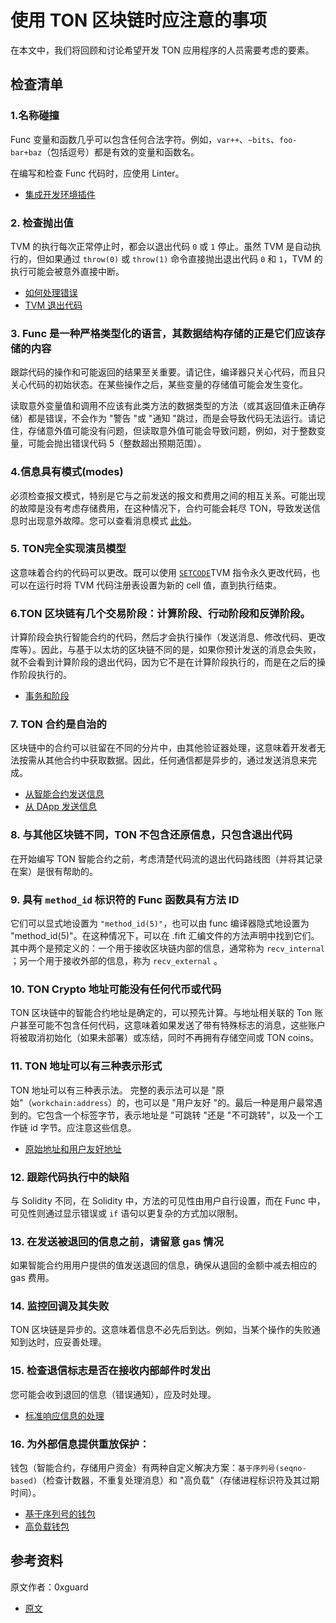 # 使用 TON 区块链时应注意的事项

在本文中，我们将回顾和讨论希望开发 TON 应用程序的人员需要考虑的要素。

## 检查清单

### 1.名称碰撞

Func 变量和函数几乎可以包含任何合法字符。例如，`var++`、`~bits`、`foo-bar+baz`（包括逗号）都是有效的变量和函数名。

在编写和检查 Func 代码时，应使用 Linter。

- [集成开发环境插件](/v3/documentation/smart-contracts/getting-started/ide-plugins/)

### 2. 检查抛出值

TVM 的执行每次正常停止时，都会以退出代码 `0` 或 `1` 停止。虽然 TVM 是自动执行的，但如果通过 `throw(0)` 或 `throw(1)` 命令直接抛出退出代码 `0` 和 `1`，TVM 的执行可能会被意外直接中断。

- [如何处理错误](/v3/documentation/smart-contracts/func/docs/builtins#throwing-exceptions)
- [TVM 退出代码](/v3/documentation/tvm/exit-codes)

### 3. Func 是一种严格类型化的语言，其数据结构存储的正是它们应该存储的内容

跟踪代码的操作和可能返回的结果至关重要。请记住，编译器只关心代码，而且只关心代码的初始状态。在某些操作之后，某些变量的存储值可能会发生变化。

读取意外变量值和调用不应该有此类方法的数据类型的方法（或其返回值未正确存储）都是错误，不会作为 "警告 "或 "通知 "跳过，而是会导致代码无法运行。请记住，存储意外值可能没有问题，但读取意外值可能会导致问题，例如，对于整数变量，可能会抛出错误代码 5（整数超出预期范围）。

### 4.信息具有模式(modes)

必须检查报文模式，特别是它与之前发送的报文和费用之间的相互关系。可能出现的故障是没有考虑存储费用，在这种情况下，合约可能会耗尽 TON，导致发送信息时出现意外故障。您可以查看消息模式 [此处](/v3/documentation/smart-contracts/message-management/sending-messages#message-modes)。

### 5. TON完全实现演员模型

这意味着合约的代码可以更改。既可以使用 [`SETCODE`](/v3/documentation/smart-contracts/func/docs/stdlib#set_code)TVM 指令永久更改代码，也可以在运行时将 TVM 代码注册表设置为新的 cell 值，直到执行结束。

### 6.TON 区块链有几个交易阶段：计算阶段、行动阶段和反弹阶段。

计算阶段会执行智能合约的代码，然后才会执行操作（发送消息、修改代码、更改库等）。因此，与基于以太坊的区块链不同的是，如果你预计发送的消息会失败，就不会看到计算阶段的退出代码，因为它不是在计算阶段执行的，而是在之后的操作阶段执行的。

- [事务和阶段](/v3/documentation/tvm/overview#transactions-and-phases)

### 7. TON 合约是自治的

区块链中的合约可以驻留在不同的分片中，由其他验证器处理，这意味着开发者无法按需从其他合约中获取数据。因此，任何通信都是异步的，通过发送消息来完成。

- [从智能合约发送信息](/v3/documentation/smart-contracts/message-management/sending-messages)
- [从 DApp 发送信息](/v3/guidelines/ton-connect/cookbook/cells)

### 8. 与其他区块链不同，TON 不包含还原信息，只包含退出代码

在开始编写 TON 智能合约之前，考虑清楚代码流的退出代码路线图（并将其记录在案）是很有帮助的。

### 9. 具有 `method_id` 标识符的 Func 函数具有方法 ID

它们可以显式地设置为 `"method_id(5)"`，也可以由 func 编译器隐式地设置为 "method_id(5)"。在这种情况下，可以在 .fift 汇编文件的方法声明中找到它们。其中两个是预定义的：一个用于接收区块链内部的信息，通常称为 `recv_internal` ；另一个用于接收外部的信息，称为 `recv_external` 。

### 10. TON Crypto 地址可能没有任何代币或代码

TON 区块链中的智能合约地址是确定的，可以预先计算。与地址相关联的 Ton 账户甚至可能不包含任何代码，这意味着如果发送了带有特殊标志的消息，这些账户将被取消初始化（如果未部署）或冻结，同时不再拥有存储空间或 TON coins。

### 11. TON 地址可以有三种表示形式

TON 地址可以有三种表示法。
完整的表示法可以是 "原始"（`workchain:address`）的，也可以是 "用户友好 "的。最后一种是用户最常遇到的。它包含一个标签字节，表示地址是 "可跳转 "还是 "不可跳转"，以及一个工作链 id 字节。应注意这些信息。

- [原始地址和用户友好地址](/v3/documentation/smart-contracts/addresses/address)

### 12. 跟踪代码执行中的缺陷

与 Solidity 不同，在 Solidity 中，方法的可见性由用户自行设置，而在 Func 中，可见性则通过显示错误或 `if` 语句以更复杂的方式加以限制。

### 13. 在发送被退回的信息之前，请留意 gas 情况

如果智能合约用用户提供的值发送退回的信息，确保从退回的金额中减去相应的 gas 费用。

### 14. 监控回调及其失败

TON 区块链是异步的。这意味着信息不必先后到达。例如，当某个操作的失败通知到达时，应妥善处理。

### 15. 检查退信标志是否在接收内部邮件时发出

您可能会收到退回的信息（错误通知），应及时处理。

- [标准响应信息的处理](/v3/documentation/smart-contracts/message-management/internal-messages#handling-of-standard-response-messages)

### 16. 为外部信息提供重放保护：

钱包（智能合约，存储用户资金）有两种自定义解决方案：`基于序列号(seqno-based)`（检查计数器，不重复处理消息）和 "高负载"（存储进程标识符及其过期时间）。

- [基于序列号的钱包](/v3/guidelines/dapps/asset-processing/payments-processing#seqno-based-wallets)
- [高负载钱包](/v3/guidelines/dapps/asset-processing/payments-processing#high-load-wallets)

## 参考资料

原文作者：0xguard

- [原文](https://0xguard.com/things_to_focus_on_while_working_with_ton_blockchain)

